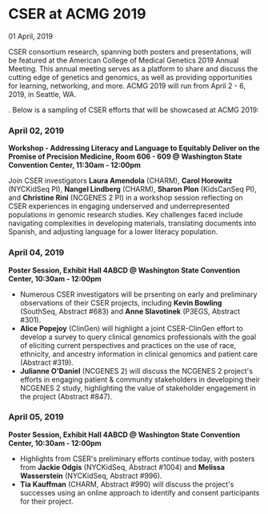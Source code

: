 
<BreadcrumbsNews />

# CSER at ACMG 2019

<Subheader>01 April, 2019</Subheader>

CSER consortium research, spanning both posters and presentations, will be featured at the American College of
Medical Genetics 2019 Annual Meeting. This annual meeting serves as a platform to share and discuss the cutting
edge of genetics and genomics, as well as providing opportunities for learning, networking, and more. ACMG 2019 will
run from April 2 - 6, 2019, in Seattle, WA.

<Link label="A full list of CSER work at ACMG 2019 can be found online here"
      url="https://cser-consortium.org/system/files/attachments/cser_acmg_2019_posters_and_presentations_2019-03-25_0.pdf" />. Below is a sampling of CSER efforts that will be showcased at ACMG 2019:


### April 02, 2019

**Workshop - Addressing Literacy and Language to Equitably Deliver on the Promise of Precision Medicine, Room 606 - 609 @ Washington State Convention Center, <NBS>11:30am - 12:00pm</NBS>**

Join CSER investigators **Laura Amendola** (CHARM), **Carol Horowitz** (NYCKidSeq PI), **Nangel Lindberg** (CHARM), **Sharon Plon** (KidsCanSeq PI), and **Christine Rini** (NCGENES 2 PI) in a workshop session reflecting on CSER experiences in engaging underserved and underrepresented populations in genomic research studies. Key challenges faced include navigating complexities in developing materials, translating documents into Spanish, and adjusting language for a lower literacy population.

### April 04, 2019

**Poster Session, Exhibit Hall 4ABCD @ Washington State Convention Center, <NBS>10:30am - 12:00pm</NBS>**

- Numerous CSER investigators will be prsenting on early and preliminary observations of their CSER projects, including **Kevin Bowling** (SouthSeq, Abstract #683) and **Anne Slavotinek** (P3EGS, Abstract #301).
- **Alice Popejoy** (ClinGen) will highlight a joint CSER-ClinGen effort to develop a survey to query clinical genomics professionals with the goal of eliciting current perspectives and practices on the use of race, ethnicity, and ancestry information in clinical genomics and patient care (Abstract #319).
- **Julianne O'Daniel** (NCGENES 2) will discuss the NCGENES 2 project's efforts in engaging patient & community stakeholders in developing their NCGENES 2 study, highlighting the value of stakeholder engagement in the project (Abstract #847).

### April 05, 2019

**Poster Session, Exhibit Hall 4ABCD @ Washington State Convention Center, <NBS>10:30am - 12:00pm</NBS>**

- Highlights from CSER's preliminary efforts continue today, with posters from **Jackie Odgis** (NYCKidSeq, Abstract #1004) and **Melissa Wasserstein** (NYCKidSeq, Abstract #996).
- **Tia Kauffman** (CHARM, Abstract #990) will discuss the project's successes using an online approach to identify and consent participants for their project.
